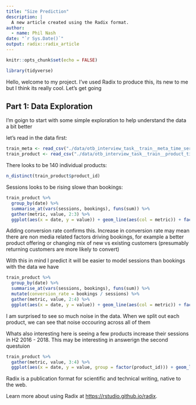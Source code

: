 ```yaml
---
title: "Size Prediction"
description: |
  A new article created using the Radix format.
author:
  - name: Phil Nash
date: "`r Sys.Date()`"
output: radix::radix_article
---
```


```r
knitr::opts_chunk$set(echo = FALSE)

library(tidyverse)


```

Hello, welcome to my project. I've used Radix to produce this, its new to me but I think its really cool. Let's get going

## Part 1: Data Exploration

I'm goign to start with some simple exploration to help understand the data a bit better

let's read in the data first:

```r
train_meta <- read_csv("./data/otb_interview_task__train__meta_time_series.csv") 
train_product <- read_csv("./data/otb_interview_task__train__product_time_series.csv") 
```


There looks to be 140 individual products:

```r
n_distinct(train_product$product_id)
```


Sessions looks to be rising slowe than bookings:

```r
train_product %>%
  group_by(date) %>% 
  summarise_at(vars(sessions, bookings), funs(sum)) %>% 
  gather(metric, value, 2:3) %>% 
  ggplot(aes(x = date, y = value)) + geom_line(aes(col = metric)) + facet_grid(rows = vars(metric), scales = "free_y")
```


Adding conversion rate confirms this. Increase in conversion rate may mean there are non media related factors driving bookings, for example a better product offering or changing mix of new vs existing customers (presumably returning customers are more likely to convert)

With this in mind I predict it will be easier to model sessions than bookings with the data we have

```r
train_product %>%
  group_by(date) %>% 
  summarise_at(vars(sessions, bookings), funs(sum)) %>% 
  mutate(conversion_rate = bookings / sessions) %>% 
  gather(metric, value, 2:4) %>% 
  ggplot(aes(x = date, y = value)) + geom_line(aes(col = metric)) + facet_grid(rows = vars(metric), scales = "free_y")
```


I am surprised to see so much noise in the data. When we split out each product, we can see that noise occouring across all of them

Whats also interesting here is seeing a few products increase their sessions in H2 2016 - 2018. This may be interesting in answerign the second questuion 

```r
train_product %>%
  gather(metric, value, 3:4) %>% 
  ggplot(aes(x = date, y = value, group = factor(product_id))) + geom_line(size = 0.05, alpha = 0.1) + facet_grid(rows = vars(metric), scales = "free_y")
```

Radix is a publication format for scientific and technical writing, native to the web. 

Learn more about using Radix at <https://rstudio.github.io/radix>.





